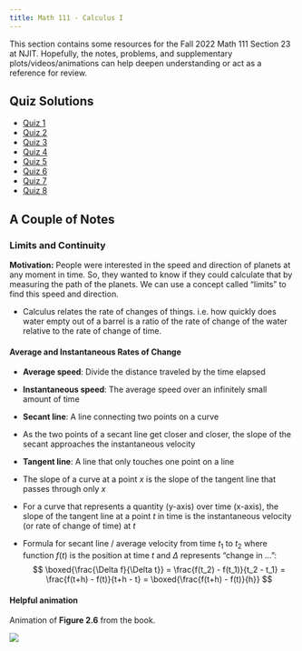 ```yaml
---
title: Math 111 - Calculus I
---
```


This section contains some resources for the Fall 2022 Math 111 Section 23 at NJIT.
Hopefully, the notes, problems, and supplementary plots/videos/animations can help deepen understanding or act as a reference for review.

## Quiz Solutions
- [Quiz 1](quizzes/quiz1.qmd)
- [Quiz 2](quizzes/quiz2.qmd)
- [Quiz 3](quizzes/quiz3.qmd)
- [Quiz 4](quizzes/quiz4.qmd)
- [Quiz 5](quizzes/quiz5.qmd)
- [Quiz 6](quizzes/quiz6.qmd)
- [Quiz 7](quizzes/quiz7.qmd)
- [Quiz 8](quizzes/quiz8.qmd)

## A Couple of Notes

### Limits and Continuity
**Motivation:** People were interested in the speed and direction of planets at any moment in time.
So, they wanted to know if they could calculate that by measuring the path of the planets.
We can use a concept called "limits" to find this speed and direction.

- Calculus relates the rate of changes of things. i.e. how quickly does water empty out of a barrel is a ratio of the rate of change of the water relative to the rate of change of time.

#### Average and Instantaneous Rates of Change
- **Average speed**: Divide the distance traveled by the time elapsed
- **Instantaneous speed**: The average speed over an infinitely small amount of time

- **Secant line**: A line connecting two points on a curve
- As the two points of a secant line get closer and closer, the slope of the secant approaches the instantaneous velocity

- **Tangent line**: A line that only touches one point on a line
- The slope of a curve at a point $x$ is the slope of the tangent line that passes through only $x$
- For a curve that represents a quantity (y-axis) over time (x-axis), the slope of the tangent line at a point $t$ in time is the instantaneous velocity (or rate of change of time) at $t$
- Formula for secant line / average velocity from time $t_1$ to $t_2$ where function $f(t)$ is the position at time $t$ and $\Delta$ represents "change in ...":
$$
\boxed{\frac{\Delta f}{\Delta t}} = \frac{f(t_2) - f(t_1)}{t_2 - t_1} = \frac{f(t+h) - f(t)}{t+h - t} = \boxed{\frac{f(t+h) - f(t)}{h}}
$$


#### Helpful animation
Animation of **Figure 2.6** from the book.

![](animations/section2_1.gif)

